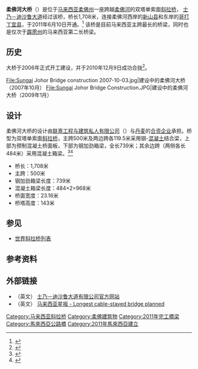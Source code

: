 {{infobox bridge
| bridge_name = 柔佛河大桥
| image = E22 Bridge.jpg
| official_name = 
| native_name = Jambatan Sungai Johor
| locale = {{MAL}} [[柔佛州|柔佛州]]
| carries = {{MES-E|22}} 士乃－迪沙鲁大道
| crosses = 柔佛河
| mainspan = {{convert|500|m|ft|0}}
| length = {{convert|1708|m|ft|0}}
| width = {{convert|23.16|m|ft|0}}
| open = 2011年6月10日
| maint = 士乃－迪沙鲁大道有限公司
| design = [[斜拉桥|斜拉桥]]
| designer = 联熹工程与建筑私人有限公司<br/>[[丹麦|丹麦]]科威公司
| builder = [[中铁大桥局集团|中铁大桥局集团]]
}}

'''柔佛河大桥'''（{{lang-ms|''Jambatan Sungai Johor''}}）是位于[[马来西亚|马来西亚]][[柔佛州|柔佛州]]一座跨越[[柔佛河|柔佛河]]的双塔单索面[[斜拉桥|斜拉桥]]，{{MES-E|22}} [[士乃－迪沙鲁大道|士乃－迪沙鲁大道]]经过该桥，桥长1,708米，连接柔佛河西岸的[[新山县_(马来西亚)|新山县]]和东岸的[[哥打丁宜县|哥打丁宜县]]，于2011年6月10日开通。<ref>{{cite web | url=http://news.asiaone.com/News/AsiaOne%2BNews/Malaysia/Story/A1Story20110610-283310.html | title=75km Senai-Desaru Expressway opens today | publisher=AsiaOne.com | date=2011-06-10 | author=New Straits Times | language=en | access-date=2013-04-28 | archive-date=2019-02-17 | archive-url=https://web.archive.org/web/20190217030208/http://news.asiaone.com/News/AsiaOne+News/Malaysia/Story/A1Story20110610-283310.html | dead-url=no }}</ref> 该桥是目前马来西亚主跨最长的桥梁，同时也是仅次于[[霹雳州|霹雳州]]{{link-en|天定河大桥|Raja Pemaisuri Bainun Bridge}}的马来西亚第二长桥梁。

==历史==
大桥于2006年正式开工建设，并于2010年12月9日成功合拢<ref>{{cite web| url=http://jx.cnr.cn/xwzx/tpxw/201012/t20101209_507443161.html | title=马来西亚柔佛州跨海大桥成功合龙 | publisher=中国广播网 | date=2010-12-09 | author=洪杰雄 刘广美 }}</ref>。

<gallery>
File:Sungai Johor Bridge construction 2007-10-03.jpg|建设中的柔佛河大桥（2007年10月）
File:Sungai Johor Bridge Construction.JPG|建设中的柔佛河大桥（2009年1月）
</gallery>

==设计==
柔佛河大桥的设计由[[联熹工程与建筑私人有限公司|联熹工程与建筑私人有限公司]]（{{lang-en|Ranhill Engineers and Constructors Sdn Bhd}}）与[[丹麦|丹麦]]{{link-en|科威公司|COWI A/S}}的[[合资企业|合资企业]]承担。桥型为双塔单索面[[斜拉桥|斜拉桥]]，主跨500米及两边跨各119.5米采用钢-[[混凝土|混凝土]]结合梁，上部为预制混凝土桥面板，下部为钢加劲箱梁，全长739米；其余边跨（两侧各长484米）采用混凝土箱梁。<ref>{{cite web | url=http://www.e22.com.my/index.php?option=com_content&task=view&id=82&Itemid=87 | title=Our Bridge | publisher=Senai Desaru Expressway Berhad | date= | author= | language=en | access-date=2013-04-28 | archive-url=https://web.archive.org/web/20130813150412/http://e22.com.my/index.php?option=com_content&task=view&id=82&Itemid=87 | archive-date=2013-08-13 | dead-url=yes }}</ref><ref>{{cite journal zh | author=谢学强 | year=2009 | title=马来西亚柔佛州双塔单索面斜拉桥上部结构架设施工 | journal=中国高新技术企业 | issue=5 | pages=175-177 | issn=1009-2374 | url=http://www.zclw.net/article/sort08/sort09/info-11215.html | language= | accessdate=2013-04-28 }}{{dead link|date=2018年3月 |bot=InternetArchiveBot |fix-attempted=yes }}</ref>
* 桥长：1,708米
* 主跨：500米
* 钢加劲箱梁长度：739米
* 混凝土箱梁长度：484×2=968米
* 桥面宽度：23.16米
* 桥塔高度：143米

==参见==
{{Portal box|马来西亚}}
* [[世界斜拉桥列表|世界斜拉桥列表]]

==参考资料==
{{reflist}}

==外部链接==
{{Commons category|Sungai Johor Bridge}}
* （英文） [https://web.archive.org/web/20190124235750/http://www.sde.com.my/ 士乃－迪沙鲁大道有限公司官方网站]
* （英文） [http://thestar.com.my/news/story.asp?file=/2006/12/17/nation/16348163&sec=nation 马来西亚星报 - Longest cable-stayed bridge planned] {{Wayback|url=http://thestar.com.my/news/story.asp?file=%2F2006%2F12%2F17%2Fnation%2F16348163&sec=nation |date=20121002234728 }}

{{东南亚斜拉桥}}
[[Category:马来西亚斜拉桥|Category:马来西亚斜拉桥]]
[[Category:柔佛建筑物|Category:柔佛建筑物]]
[[Category:2011年完工橋梁|Category:2011年完工橋梁]]
[[Category:馬來西亞公路橋|Category:馬來西亞公路橋]]
[[Category:2011年馬來西亞建立|Category:2011年馬來西亞建立]]